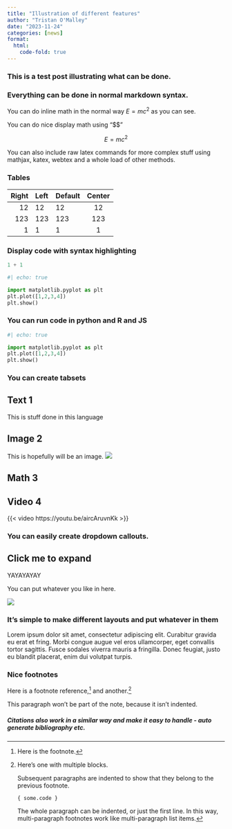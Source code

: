 ```yaml
---
title: "Illustration of different features"
author: "Tristan O'Malley"
date: "2023-11-24"
categories: [news]
format:
  html:
    code-fold: true
---
```


### This is a test post illustrating what can be done. 

### Everything can be done in normal markdown syntax. 

You can do inline math in the normal way $E = mc^{2}$ as you can see.

You can do nice display math using "$$"

$$E = mc^{2}$$


You can also include raw latex commands for more complex stuff using mathjax, katex, webtex and a whole load of other methods.


\begin{align*}
  f(x) &= x^2\\
  g(x) &= \frac{1}{x}\\
  F(x) &= \int^a_b \frac{1}{3}x^3
\end{align*}



### Tables

| Right | Left | Default | Center |
|------:|:-----|---------|:------:|
|   12  |  12  |    12   |    12  |
|  123  |  123 |   123   |   123  |
|    1  |    1 |     1   |     1  |



### Display code with syntax highlighting

```python
1 + 1

#| echo: true

import matplotlib.pyplot as plt
plt.plot([1,2,3,4])
plt.show()

```



### You can run code in python and R and JS

```python
#| echo: true

import matplotlib.pyplot as plt
plt.plot([1,2,3,4])
plt.show()
```


### You can create tabsets 

::: {.panel-tabset}

## Text 1 

This is stuff done in this language

## Image 2 

This is hopefully will be an image.
![](thumbnail.jpg)

## Math 3

\begin{align*}
  f(x) &= x^2\\
  g(x) &= \frac{1}{x}\\
  F(x) &= \int^a_b \frac{1}{3}x^3
\end{align*}

## Video 4

{{< video https://youtu.be/aircAruvnKk >}}

:::




### You can easily create dropdown callouts.

::: {.callout-note appearance="minimal" icon=false collapse=true}

## Click me to expand

YAYAYAYAY

You can put whatever you like in here. 

![](skeleton.gif)

:::


### It's simple to make different layouts and put whatever in them

::: {layout-ncol=2}

Lorem ipsum dolor sit amet, consectetur adipiscing elit. Curabitur gravida eu erat et fring. Morbi congue augue vel eros ullamcorper, eget convallis tortor sagittis. Fusce sodales viverra mauris a fringilla. Donec feugiat, justo eu blandit placerat, enim dui volutpat turpis.

\begin{align*}
  f(x) &= x^2\\
  g(x) &= \frac{1}{x}\\
  F(x) &= \int^a_b \frac{1}{3}x^3
\end{align*}
:::


### Nice footnotes
Here is a footnote reference,[^1] and another.[^longnote]

[^1]: Here is the footnote.

[^longnote]: Here's one with multiple blocks.

    Subsequent paragraphs are indented to show that they
belong to the previous footnote.

        { some.code }

    The whole paragraph can be indented, or just the first
    line.  In this way, multi-paragraph footnotes work like
    multi-paragraph list items.

This paragraph won't be part of the note, because it
isn't indented.

##### Citations also work in a similar way and make it easy to handle - auto generate bibliography etc.




